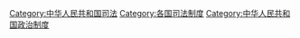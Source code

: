 [[Category:中华人民共和国司法|Category:中华人民共和国司法]]
[[Category:各国司法制度|Category:各国司法制度]]
[[Category:中华人民共和国政治制度|Category:中华人民共和国政治制度]]